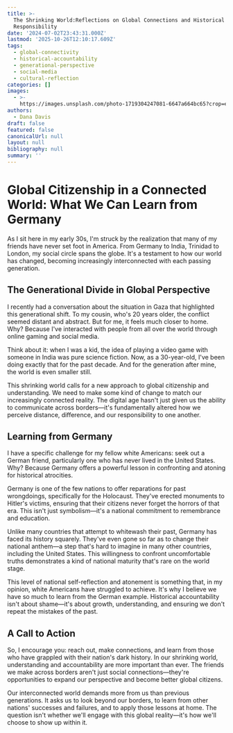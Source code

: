 ```yaml
---
title: >-
  The Shrinking World:Reflections on Global Connections and Historical
  Responsibility
date: '2024-07-02T23:43:31.000Z'
lastmod: '2025-10-26T12:10:17.609Z'
tags:
  - global-connectivity
  - historical-accountability
  - generational-perspective
  - social-media
  - cultural-reflection
categories: []
images:
  - >-
    https://images.unsplash.com/photo-1719304247081-6647a664bc65?crop=entropy&cs=tinysrgb&fit=max&fm=jpg&ixid=M3wxMTc3M3wwfDF8YWxsfDIwM3x8fHx8fDJ8fDE3MTk5NjM3MzN8&ixlib=rb-4.0.3&q=80&w=2000
authors:
  - Dana Davis
draft: false
featured: false
canonicalUrl: null
layout: null
bibliography: null
summary: ''
---
```

# Global Citizenship in a Connected World: What We Can Learn from Germany

As I sit here in my early 30s, I'm struck by the realization that many of my friends have never set foot in America. From Germany to India, Trinidad to London, my social circle spans the globe. It's a testament to how our world has changed, becoming increasingly interconnected with each passing generation.

## The Generational Divide in Global Perspective

I recently had a conversation about the situation in Gaza that highlighted this generational shift. To my cousin, who's 20 years older, the conflict seemed distant and abstract. But for me, it feels much closer to home. Why? Because I've interacted with people from all over the world through online gaming and social media.

Think about it: when I was a kid, the idea of playing a video game with someone in India was pure science fiction. Now, as a 30-year-old, I've been doing exactly that for the past decade. And for the generation after mine, the world is even smaller still.

This shrinking world calls for a new approach to global citizenship and understanding. We need to make some kind of change to match our increasingly connected reality. The digital age hasn't just given us the ability to communicate across borders—it's fundamentally altered how we perceive distance, difference, and our responsibility to one another.

## Learning from Germany

I have a specific challenge for my fellow white Americans: seek out a German friend, particularly one who has never lived in the United States. Why? Because Germany offers a powerful lesson in confronting and atoning for historical atrocities.

Germany is one of the few nations to offer reparations for past wrongdoings, specifically for the Holocaust. They've erected monuments to Hitler's victims, ensuring that their citizens never forget the horrors of that era. This isn't just symbolism—it's a national commitment to remembrance and education.

Unlike many countries that attempt to whitewash their past, Germany has faced its history squarely. They've even gone so far as to change their national anthem—a step that's hard to imagine in many other countries, including the United States. This willingness to confront uncomfortable truths demonstrates a kind of national maturity that's rare on the world stage.

This level of national self-reflection and atonement is something that, in my opinion, white Americans have struggled to achieve. It's why I believe we have so much to learn from the German example. Historical accountability isn't about shame—it's about growth, understanding, and ensuring we don't repeat the mistakes of the past.

## A Call to Action

So, I encourage you: reach out, make connections, and learn from those who have grappled with their nation's dark history. In our shrinking world, understanding and accountability are more important than ever. The friends we make across borders aren't just social connections—they're opportunities to expand our perspective and become better global citizens.

Our interconnected world demands more from us than previous generations. It asks us to look beyond our borders, to learn from other nations' successes and failures, and to apply those lessons at home. The question isn't whether we'll engage with this global reality—it's how we'll choose to show up within it.
